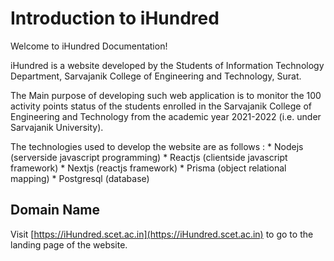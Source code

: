 # Introduction to iHundred
 
Welcome to iHundred Documentation! 

iHundred is a website developed by the Students of Information Technology Department, Sarvajanik College of Engineering and Technology, Surat.

The Main purpose of developing such web application is to monitor the 100 activity points status of the students enrolled in the 
Sarvajanik College of Engineering and Technology from the academic year 2021-2022 (i.e. under Sarvajanik University).

The technologies used to develop the website are as follows :
    * Nodejs (serverside javascript programming)
    * Reactjs (clientside javascript framework)
    * Nextjs (reactjs framework)
    * Prisma (object relational mapping)
    * Postgresql (database)
    
## Domain Name

Visit [https://iHundred.scet.ac.in](https://iHundred.scet.ac.in) to go to the landing page of the website.
